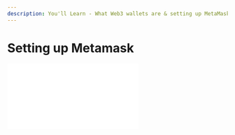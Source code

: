 ```yaml
---
description: You'll Learn - What Web3 wallets are & setting up MetaMask.
---
```


# Setting up Metamask

<div
	className="video"
	style={{
		position: "relative",
		paddingBottom: "56.25%" /* 16:9 */,
		paddingTop: 25,
		height: 0,
	}}
>
	<iframe
		style={{
			position: "absolute",
			top: 0,
			left: 0,
			width: "100%",
			height: "100%",
		}}
		src={`https://www.youtube.com/embed/OSRfgDoVQew`}
		frameBorder="0"
	/>
</div>
